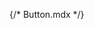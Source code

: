 {/* Button.mdx */}
 
 


<Title  /> 

<Subtitle />

## Colors

Button colors are:

{Object.values(ButtonColor).map((color, index) => `${color}${Object.values(ButtonColor).length - 1 !== index ? ', ' : ''}`)}.

<Canvas of={ButtonStories.Primary} withToolbar layout='centered'/>

## Sizes

For larger or smaller buttons, use the `size` prop.

<Canvas of={ButtonStories.Sizes} withToolbar layout='centered' />

## Buttons with icons and badge

<Canvas of={ButtonStories.WithIconsAndBadge} withToolbar layout='centered' />

## Loading, active and disabled buttons

<Canvas of={ButtonStories.OtherStates} withToolbar layout='centered' />

## Other button types

To change button type, use the `buttonType` prop. With button type `sidebar` you can use `sidebarType` prop to change the arrows and labels direction.

<Canvas of={ButtonStories.SideBar} withToolbar layout='centered' />

## API

<ArgTypes sort='alpha' />

<ForwardRefNote />
